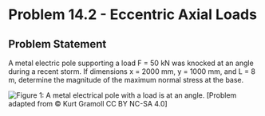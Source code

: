 # Problem 14.2 - Eccentric Axial Loads {.unnumbered}

## Problem Statement

A metal electric pole supporting a load F = 50 kN was knocked at an angle during a recent storm. If dimensions x = 2000 mm, y = 1000 mm, and L = 8 m, determine the magnitude of the maximum normal stress at the base.

![Figure 1: A metal electrical pole with a load is at an angle.](images/482.png){fig-alt="A metal pole with a load of F leans at an angle. The metal pole has an x dimention of x, a y dimension of y, and a z dimension of 8m. The force F is applied in the negative z direction. The metal pole has a circular ring cross section with an outer radius of 10cm and an inner radius of 8cm."}
\[Problem adapted from © Kurt Gramoll CC BY NC-SA 4.0\]